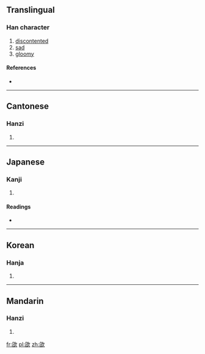 ==Translingual==

===Han character===
{{Han char|rn=76|rad=欠|as=08|sn=12|four=2778<sub>2</sub>|canj=弓X弓人 (NXNO)}}

# [[discontented]]
# [[sad]]
# [[gloomy]]

====References====
* {{Han ref|kx=0569.070|dkj=16111|dj=0957.140|hdz=32143.040|uh=6B3F|ud=27455|bh=D9DC|bd=55772}}

----

==Cantonese==

===Hanzi===
{{yue-hanzi|jyut=|y=ham2}}

# {{defn|lang=yue|sort=欠08}}

----

==Japanese==

===Kanji===
{{ja-kanji|grade=|rs=欠08}}

# {{defn|lang=ja|sort=欠08}}

====Readings====
* {{ja-readings|on=[[たん]] (tan), [[とん]] (ton), [[かん]] (kan), [[こん]] (kon)|kun=[[もとめる]] (motomeru)}}

----

==Korean==

===Hanja===
{{ko-hanja|hangeul=감|eumhun=|rv=gam|mr=kam|y=kam}}

# {{defn|lang=ko|sort=欠08}}

----

==Mandarin==

===Hanzi===
{{cmn-hanzi|pin=[[chuǎn]] ([[chuan3]]), [[kǎn]] ([[kan3]])|wg=ch'uan<sup>3</sup>, k'an<sup>3</sup>}}

# {{defn|lang=cmn|sort=欠08}}

[[fr:欿]]
[[pl:欿]]
[[zh:欿]]